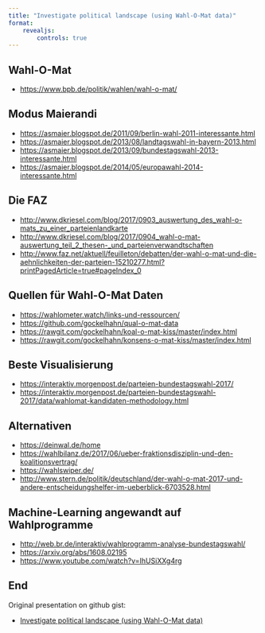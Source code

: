 ```yaml
---
title: "Investigate political landscape (using Wahl-O-Mat data)"
format: 
    revealjs:
        controls: true
---
```


## Wahl-O-Mat
- <https://www.bpb.de/politik/wahlen/wahl-o-mat/>

## Modus Maierandi
- <https://asmaier.blogspot.de/2011/09/berlin-wahl-2011-interessante.html>
- <https://asmaier.blogspot.de/2013/08/landtagswahl-in-bayern-2013.html>
- <https://asmaier.blogspot.de/2013/09/bundestagswahl-2013-interessante.html>
- <https://asmaier.blogspot.de/2014/05/europawahl-2014-interessante.html>

## Die FAZ
- <http://www.dkriesel.com/blog/2017/0903_auswertung_des_wahl-o-mats_zu_einer_parteienlandkarte>
- <http://www.dkriesel.com/blog/2017/0904_wahl-o-mat-auswertung_teil_2_thesen-_und_parteienverwandtschaften>
- <http://www.faz.net/aktuell/feuilleton/debatten/der-wahl-o-mat-und-die-aehnlichkeiten-der-parteien-15210277.html?printPagedArticle=true#pageIndex_0>

## Quellen für Wahl-O-Mat Daten
- <https://wahlometer.watch/links-und-ressourcen/>
- <https://github.com/gockelhahn/qual-o-mat-data>
- <https://rawgit.com/gockelhahn/koal-o-mat-kiss/master/index.html>
- <https://rawgit.com/gockelhahn/konsens-o-mat-kiss/master/index.html>

## Beste Visualisierung
- <https://interaktiv.morgenpost.de/parteien-bundestagswahl-2017/>
- <https://interaktiv.morgenpost.de/parteien-bundestagswahl-2017/data/wahlomat-kandidaten-methodology.html>

## Alternativen
- <https://deinwal.de/home>
- <https://wahlbilanz.de/2017/06/ueber-fraktionsdisziplin-und-den-koalitionsvertrag/>
- <https://wahlswiper.de/>
- <http://www.stern.de/politik/deutschland/der-wahl-o-mat-2017-und-andere-entscheidungshelfer-im-ueberblick-6703528.html>

## Machine-Learning angewandt auf Wahlprogramme
- <http://web.br.de/interaktiv/wahlprogramm-analyse-bundestagswahl/>
- <https://arxiv.org/abs/1608.02195>
- <https://www.youtube.com/watch?v=IhUSiXXg4rg>

## End

Original presentation on github gist:

- [Investigate political landscape (using Wahl-O-Mat data)](https://gist.github.com/asmaier/1e38c07464a2cf50e7180b159f74faa8)
